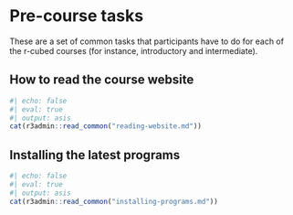# Pre-course tasks

These are a set of common tasks that participants have to do for each of
the r-cubed courses (for instance, introductory and intermediate).

## How to read the course website {#reading-website}

```r
#| echo: false
#| eval: true 
#| output: asis
cat(r3admin::read_common("reading-website.md"))
```

## Installing the latest programs {#installation-instructions}

```r
#| echo: false
#| eval: true 
#| output: asis
cat(r3admin::read_common("installing-programs.md"))
```
